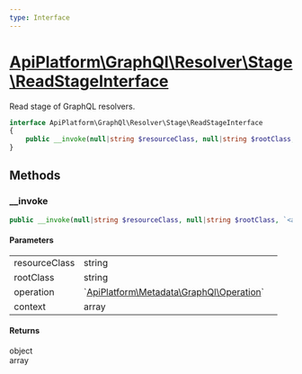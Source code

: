 ```yaml
---
type: Interface
---
```


# [ApiPlatform\GraphQl\Resolver\Stage\ReadStageInterface](/docs/vmain/reference/GraphQl/Resolver/Stage/ReadStageInterface)

Read stage of GraphQL resolvers.


```php
interface ApiPlatform\GraphQl\Resolver\Stage\ReadStageInterface
{
    public __invoke(null|string $resourceClass, null|string $rootClass, `<a href="/docs/vmain/reference/Metadata/GraphQl/Operation">ApiPlatform\Metadata\GraphQl\Operation</a>` $operation, array $context): object|array
}
```
## Methods

### __invoke



```php
public __invoke(null|string $resourceClass, null|string $rootClass, `<a href="/docs/vmain/reference/Metadata/GraphQl/Operation">ApiPlatform\Metadata\GraphQl\Operation</a>` $operation, array $context): object|array
```

#### Parameters

<table><tbody>
<tr><td>resourceClass</td><td>string</td><td></td></tr><tr><td>rootClass</td><td>string</td><td></td></tr><tr><td>operation</td><td>`<a href="/docs/vmain/reference/Metadata/GraphQl/Operation">ApiPlatform\Metadata\GraphQl\Operation</a>`</td><td></td></tr><tr><td>context</td><td>array</td><td></td></tr>
</tbody>
</table>

#### Returns

object<br />array
